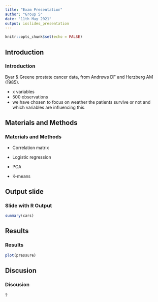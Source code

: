 ```yaml
---
title: "Exam Presentation"
author: "Group 5"
date: "11th May 2021"
output: ioslides_presentation
---
```


```r
knitr::opts_chunk$set(echo = FALSE)
```

## Introduction
### Introduction

Byar & Greene prostate cancer data, from Andrews DF and Herzberg AM (1985). 

- x variables 
- 500 observations 
- we have chosen to focus on weather the patients survive or not and which variables are influencing this.  

## Materials and Methods
### Materials and Methods

- Correlation matrix 

- Logistic regression 

- PCA

- K-means 

##  Output slide
### Slide with R Output

```r
summary(cars)
```

## Results
### Results 

```r
plot(pressure)
```

## Discusion 
### Discusion 
? 


